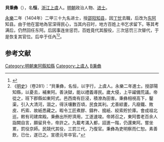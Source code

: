 '''貝秉彝'''（{{bd|1370年||1426年|catIdx=Bei}}），名'''恒'''，[[浙江|浙江]][[上虞|上虞]]人。[[明朝|明朝]]政治人物、[[进士|进士]]。

[[永乐_(明朝)|永樂]]二年（1404年）二甲三十九名进士，授[[邵阳|邵阳]][[知县|知县]]，因[[丁忧|丁忧]]去職，后改为[[东阿|东阿]]知县。由于他在當地為官深得民心，当其内召时，地方百姓上书乞求留下。等其考满后，仍然回任东阿。后因事连坐惩罚，百姓竟代其服役，三次惩罚三次替代，于是恢复其官位。后卒于任內<ref>{{cite book | language = zh-hans | author = 潘荣胜 | coauthors =  | title = 《明清进士录》 | url =  | date = 2006年 | location =  | publisher = [[中华书局|中华书局]] | id =  | isbn = 9787101043501 | pages = 21页 }}</ref><ref>《[[明史|明史]]》（卷281）：“貝秉彝，名恒，以字行，上虞人。永樂二年進士。授邵陽知縣，以憂去，補東阿。善決獄，能以禮義導民。歲大侵，上平糴備荒議。帝從之，班下郡縣如東阿式。邑西南有巨浸，積潦為田害。秉彝相視高下，鑿渠，引入大清河，涸之，得沃壤數百頃，民食其利。尤善綜畫，凡廢鐵、敗皮、朽索、故紙悉藏之。暇令工匠煮膠、鑄杵、搗紙、絞索貯於庫。會成祖北巡，敕有司建席殿。秉彝出所貯濟用，工遂速竣。帝將召之，東阿耆老百余人詣闕自言，願留貝令，帝許之。九載考滿入都，詔進一階，仍還東阿。嘗坐累，罰役京師。民競代其役，三罰三代，乃復官。秉彝為吏明察而仁恕。素善飲，已仕，遂已之。宣德元年卒官。”</ref>。

==参考文献==
<div class="references-small">
<references></references>
</div>

{{明朝人物小作品}}
{{永樂二年甲申科殿試金榜}}

{{DEFAULTSORT:Bei貝}}
[[Category:明朝東阿縣知縣|Category:明朝東阿縣知縣]]
[[Category:上虞人|Category:上虞人]]
[[Category:貝姓|B秉彝]]